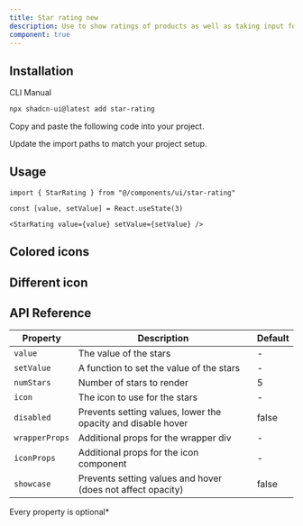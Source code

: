 ```yaml
---
title: Star rating new
description: Use to show ratings of products as well as taking input for rating
component: true
---
```


<ComponentPreview name="star-rating-demo" />

## Installation

<Tabs defaultValue="cli">

<TabsList>
  <TabsTrigger value="cli">CLI</TabsTrigger>
  <TabsTrigger value="manual">Manual</TabsTrigger>
</TabsList>
<TabsContent value="cli">

```bash
npx shadcn-ui@latest add star-rating
```

</TabsContent>

<TabsContent value="manual">

<Steps>

<Step>Copy and paste the following code into your project.</Step>

<ComponentSource name="star-rating" />

<Step>Update the import paths to match your project setup.</Step>

</Steps>

</TabsContent>

</Tabs>

## Usage

```tsx
import { StarRating } from "@/components/ui/star-rating"
```

```tsx
const [value, setValue] = React.useState(3)

<StarRating value={value} setValue={setValue} />
```

## Colored icons

<ComponentPreview name="star-rating-colored" />

## Different icon

<ComponentPreview name="star-rating-icon" />

## API Reference

| Property       | Description                                                  | Default |
| -------------- | ------------------------------------------------------------ | ------- |
| `value`        | The value of the stars                                       | -       |
| `setValue`     | A function to set the value of the stars                     | -       |
| `numStars`     | Number of stars to render                                    | 5       |
| `icon`         | The icon to use for the stars                                | -       |
| `disabled`     | Prevents setting values, lower the opacity and disable hover | false   |
| `wrapperProps` | Additional props for the wrapper div                         | -       |
| `iconProps`    | Additional props for the icon component                      | -       |
| `showcase`     | Prevents setting values and hover (does not affect opacity)  | false   |

Every property is optional\*
